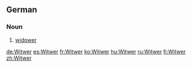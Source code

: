 ==German==

===Noun===
{{de-noun-m|genitive=Witwers|plural=Witwer}}

# [[widower]]

[[de:Witwer]]
[[es:Witwer]]
[[fr:Witwer]]
[[ko:Witwer]]
[[hu:Witwer]]
[[ru:Witwer]]
[[fi:Witwer]]
[[zh:Witwer]]